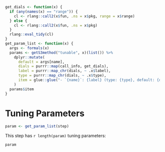 ```r
get_dials <- function(x) {
  if (any(names(x) == "range")) {
    cl <- rlang::call2(x$fun, .ns = x$pkg, range = x$range)
  } else {
    cl <- rlang::call2(x$fun, .ns = x$pkg)
  }
  rlang::eval_tidy(cl)
}
get_param_list <- function(x) {
  args <- formals(x)
  params <- getS3method("tunable", x)(list()) %>%
    dplyr::mutate(
      default = args[name],
      dials = purrr::map(call_info, get_dials),
      label = purrr::map_chr(dials, ~ .x$label),
      type = purrr::map_chr(dials, ~ .x$type),
      item = glue::glue("- `{name}`: {label} (type: {type}, default: {default})\n\n")
    )
  params$item
}
```

# Tuning Parameters

```r
param <- get_param_list(step)
```

This step has `r length(param)` tuning parameters:

```r
param
```